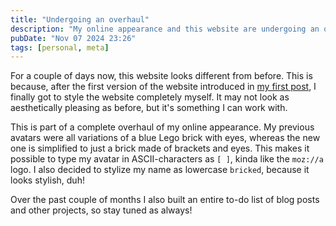 ```yaml
---
title: "Undergoing an overhaul"
description: "My online appearance and this website are undergoing an overhaul. Here's what's new."
pubDate: "Nov 07 2024 23:26"
tags: [personal, meta]
---
```


For a couple of days now, this website looks different from before. This is because, after the first version of the website introduced in [my first post](/blog/welcome-to-my-blog), I finally got to style the website completely myself. It may not look as aesthetically pleasing as before, but it's something I can work with.

This is part of a complete overhaul of my online appearance. My previous avatars were all variations of a blue Lego brick with eyes, whereas the new one is simplified to just a brick made of brackets and eyes. This makes it possible to type my avatar in ASCII-characters as `[ ]`, kinda like the `moz://a` logo. I also decided to stylize my name as lowercase `bricked`, because it looks stylish, duh!

Over the past couple of months I also built an entire to-do list of blog posts and other projects, so stay tuned as always!
